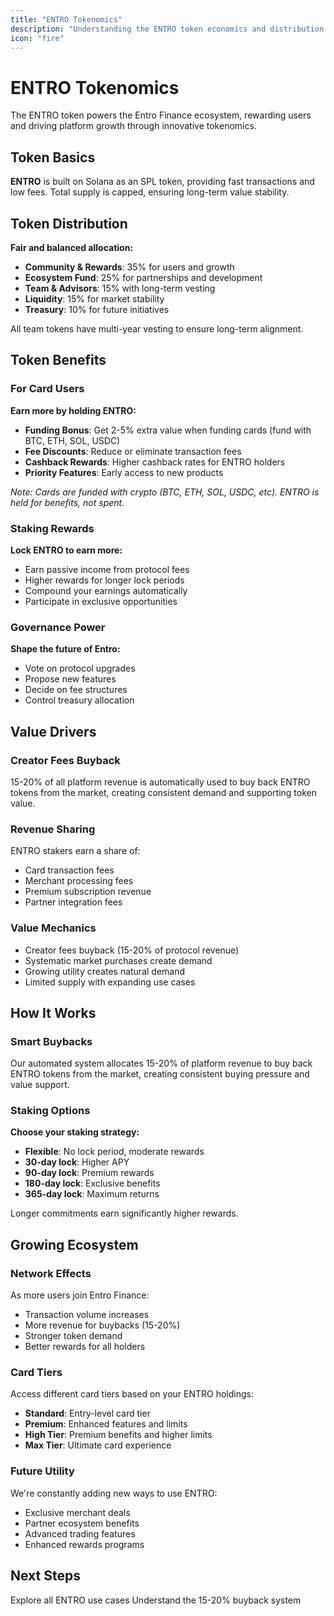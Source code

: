 ```yaml
---
title: "ENTRO Tokenomics"
description: "Understanding the ENTRO token economics and distribution model"
icon: "fire"
---
```


# ENTRO Tokenomics

The ENTRO token powers the Entro Finance ecosystem, rewarding users and driving platform growth through innovative tokenomics.

## Token Basics

**ENTRO** is built on Solana as an SPL token, providing fast transactions and low fees. Total supply is capped, ensuring long-term value stability.

## Token Distribution

**Fair and balanced allocation:**
- **Community & Rewards**: 35% for users and growth
- **Ecosystem Fund**: 25% for partnerships and development  
- **Team & Advisors**: 15% with long-term vesting
- **Liquidity**: 15% for market stability
- **Treasury**: 10% for future initiatives

All team tokens have multi-year vesting to ensure long-term alignment.

## Token Benefits

### For Card Users

**Earn more by holding ENTRO:**
- **Funding Bonus**: Get 2-5% extra value when funding cards (fund with BTC, ETH, SOL, USDC)
- **Fee Discounts**: Reduce or eliminate transaction fees
- **Cashback Rewards**: Higher cashback rates for ENTRO holders
- **Priority Features**: Early access to new products

*Note: Cards are funded with crypto (BTC, ETH, SOL, USDC, etc). ENTRO is held for benefits, not spent.*

### Staking Rewards

**Lock ENTRO to earn more:**
- Earn passive income from protocol fees
- Higher rewards for longer lock periods
- Compound your earnings automatically
- Participate in exclusive opportunities

### Governance Power

**Shape the future of Entro:**
- Vote on protocol upgrades
- Propose new features
- Decide on fee structures
- Control treasury allocation

## Value Drivers

### Creator Fees Buyback

15-20% of all platform revenue is automatically used to buy back ENTRO tokens from the market, creating consistent demand and supporting token value.

### Revenue Sharing

ENTRO stakers earn a share of:
- Card transaction fees
- Merchant processing fees
- Premium subscription revenue
- Partner integration fees

### Value Mechanics

- Creator fees buyback (15-20% of protocol revenue)
- Systematic market purchases create demand
- Growing utility creates natural demand
- Limited supply with expanding use cases

## How It Works

### Smart Buybacks

Our automated system allocates 15-20% of platform revenue to buy back ENTRO tokens from the market, creating consistent buying pressure and value support.

### Staking Options

**Choose your staking strategy:**
- **Flexible**: No lock period, moderate rewards
- **30-day lock**: Higher APY
- **90-day lock**: Premium rewards  
- **180-day lock**: Exclusive benefits
- **365-day lock**: Maximum returns

Longer commitments earn significantly higher rewards.

## Growing Ecosystem

### Network Effects

As more users join Entro Finance:
- Transaction volume increases
- More revenue for buybacks (15-20%)
- Stronger token demand
- Better rewards for all holders

### Card Tiers

Access different card tiers based on your ENTRO holdings:
- **Standard**: Entry-level card tier
- **Premium**: Enhanced features and limits
- **High Tier**: Premium benefits and higher limits
- **Max Tier**: Ultimate card experience

### Future Utility

We're constantly adding new ways to use ENTRO:
- Exclusive merchant deals
- Partner ecosystem benefits
- Advanced trading features
- Enhanced rewards programs

## Next Steps

<CardGroup cols={2}>
  <Card
    title="Token Utility"
    icon="wrench"
    href="/tokenomics/utility"
  >
    Explore all ENTRO use cases
  </Card>
  <Card
    title="Buyback Mechanism"
    icon="chart-line"
    href="/tokenomics/buyback-mechanism"
  >
    Understand the 15-20% buyback system
  </Card>
</CardGroup>